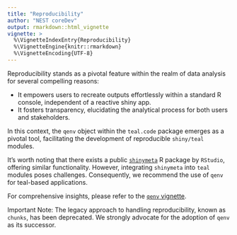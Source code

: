```yaml
---
title: "Reproducibility"
author: "NEST coreDev"
output: rmarkdown::html_vignette
vignette: >
  %\VignetteIndexEntry{Reproducibility}
  %\VignetteEngine{knitr::rmarkdown}
  %\VignetteEncoding{UTF-8}
---
```


Reproducibility stands as a pivotal feature within the realm of data analysis for several compelling reasons:

- It empowers users to recreate outputs effortlessly within a standard R console, independent of a reactive shiny app.
- It fosters transparency, elucidating the analytical process for both users and stakeholders.

In this context, the `qenv` object within the `teal.code` package emerges as a pivotal tool, facilitating the development of reproducible `shiny/teal` modules.

It's worth noting that there exists a public [`shinymeta`](https://github.com/rstudio/shinymeta) R package by `RStudio`, offering similar functionality. However, integrating `shinymeta` into `teal` modules poses challenges. Consequently, we recommend the use of `qenv` for teal-based applications. 

For comprehensive insights, please refer to the [`qenv` vignette](https://insightsengineering.github.io/teal.code/latest-tag/articles/qenv.html).

Important Note: The legacy approach to handling reproducibility, known as `chunks`, has been deprecated. We strongly advocate for the adoption of `qenv` as its successor.
